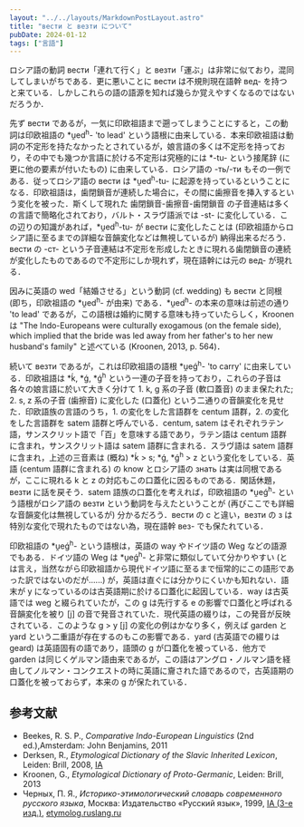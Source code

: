 ```yaml
---
layout: "../../layouts/MarkdownPostLayout.astro"
title: "вести と везти について"
pubDate: 2024-01-12
tags: ["言語"]
---
```


ロシア語の動詞 вести「連れて行く」と везти「運ぶ」は非常に似ており，混同してしまいがちである．更に悪いことに вести は不規則現在語幹 вед- を持つと来ている．しかしこれらの語の語源を知れば幾らか覚えやすくなるのではないだろうか．

先ず вести であるが，一気に印欧祖語まで遡ってしまうことにすると，この動詞は印欧祖語の *u̯ed<sup>h</sup>- 'to lead' という語根に由来している．本来印欧祖語は動詞の不定形を持たなかったとされているが，娘言語の多くは不定形を持っており，その中でも幾つか言語に於ける不定形は究極的には *-tu- という接尾辞 (に更に他の要素が付いたもの) に由来している．ロシア語の -ть/-ти もその一例である．従ってロシア語の вести は *u̯ed<sup>h</sup>-tu- に起源を持っているということになる．印欧祖語は，歯閉鎖音が連続した場合に，その間に歯擦音を挿入するという変化を被った．斯くして現れた 歯閉鎖音-歯擦音-歯閉鎖音 の子音連結は多くの言語で簡略化されており，バルト・スラヴ語派では -st- に変化している．この辺りの知識があれば，*u̯ed<sup>h</sup>-tu- が вести に変化したことは (印欧祖語からロシア語に至るまでの詳細な音韻変化などは無視しているが) 納得出来るだろう．вести の -ст- という子音連結は不定形を形成したときに現れる歯閉鎖音の連続が変化したものであるので不定形にしか現れず，現在語幹には元の вед- が現れる．

因みに英語の wed「結婚させる」という動詞 (cf. wedding) も вести と同根 (即ち，印欧祖語の *u̯ed<sup>h</sup>- が由来) である．*u̯ed<sup>h</sup>- の本来の意味は前述の通り 'to lead' であるが，この語根は婚約に関する意味も持っていたらしく，Kroonen は "The Indo-Europeans were culturally exogamous (on the female side), which implied that the bride was led away from her father's to her new husband's family" と述べている (Kroonen, 2013, p. 564)．

続いて везти であるが，これは印欧祖語の語根 *u̯eǵ<sup>h</sup>- 'to carry' に由来している．印欧祖語は *ḱ, *ǵ, *ǵ<sup>h</sup> という一連の子音を持っており，これらの子音は各々の娘言語に於いて大きく分けて 1. k, g 系の子音 (軟口蓋音) のまま保たれた; 2. s, z 系の子音 (歯擦音) に変化した (口蓋化) という二通りの音韻変化を見せた．印欧語族の言語のうち，1. の変化をした言語群を centum 語群，2. の変化をした言語群を satem 語群と呼んでいる．centum, satem はそれぞれラテン語，サンスクリット語で「百」を意味する語であり，ラテン語は centum 語群に含まれ，サンスクリット語は satem 語群に含まれる．スラヴ語は satem 語群に含まれ，上述の三音素は (概ね) *ḱ > s; *ǵ, *ǵ<sup>h</sup> > z という変化をしている．英語 (centum 語群に含まれる) の know とロシア語の знать は実は同根であるが，ここに現れる k と z の対応もこの口蓋化に因るものである．閑話休題，везти に話を戻そう．satem 語族の口蓋化を考えれば，印欧祖語の *u̯eǵ<sup>h</sup>- という語根がロシア語の везти という動詞を与えたということが (再びここでも詳細な音韻変化は無視しているが) 分かるだろう．вести の с と違い，везти の з は特別な変化で現れたものではない為，現在語幹 вез- でも保たれている．

印欧祖語の *u̯eǵ<sup>h</sup>- という語根は，英語の way やドイツ語の Weg などの語源でもある．ドイツ語の Weg は *u̯eǵ<sup>h</sup>- と非常に類似していて分かりやすい (とは言え，当然ながら印欧祖語から現代ドイツ語に至るまで恒常的にこの語形であった訳ではないのだが......) が，英語は直ぐには分かりにくいかも知れない．語末が y になっているのは古英語期に於ける口蓋化に起因している．way は古英語では weg と綴られていたが，この g は先行する e の影響で口蓋化と呼ばれる音韻変化を被り [j] の音で発音されていた．現代英語の綴りは，この発音が反映されている．このような g > y [j] の変化の例はかなり多く，例えば garden と yard という二重語が存在するのもこの影響である．yard (古英語での綴りは geard) は英語固有の語であり，語頭の g が口蓋化を被っている．他方で garden は同じくゲルマン語由来であるが，この語はアングロ・ノルマン語を経由してノルマン・コンクエストの時に英語に齎された語であるので，古英語期の口蓋化を被っておらず，本来の g が保たれている．

## 参考文献
* Beekes, R. S. P., *Comparative Indo-European Linguistics* (2nd ed.),Amsterdam: John Benjamins, 2011
* Derksen, R., *Etymological Dictionary of the Slavic Inherited Lexicon*, Leiden: Brill, 2008, [IA](https://archive.org/details/etymological-dictionary-of-the-slavic-inherited-lexicon)
* Kroonen, G., *Etymological Dictionary of Proto-Germanic*, Leiden: Brill, 2013
* Черных, П. Я., *Историко-этимологический словарь современного русского языка*, Москва: Издательство «Русский язык», 1999, [IA (3-е изд.)](https://archive.org/details/Chernykh-IESRJa/Chernykh-IESRJa-1/mode/1up), [etymolog.ruslang.ru](https://etymolog.ruslang.ru/index.php?act=contents&book=chernykh)
